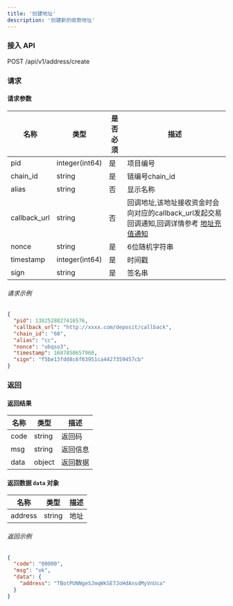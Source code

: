```yaml
---
title: '创建地址'
description: '创建新的收款地址'
---
```


### 接入 API

POST /api/v1/address/create

### 请求

#### 请求参数

| 名称     | 类型            | 是否必须 | 描述   |
| ------------- | --------------- | -------- | ------------- |
| pid           | integer(int64)  | 是      | 项目编号   |
| chain_id      | string          | 是      | 链编号chain_id      |
| alias         | string          | 否      | 显示名称  |
| callback_url  | string          | 否      | 回调地址,该地址接收资金时会向对应的callback_url发起交易回调通知,回调详情参考 [地址充值通知](/api-reference/callback/address-deposit)  |
| nonce         | string          | 是      | 6位随机字符串 |
| timestamp     | integer(int64)  | 是      | 时间戳     |
| sign          | string          | 是      | 签名串     |

###### 请求示例

```json
{
  "pid": 1382528827416576,
  "callback_url": "http://xxxx.com/deposit/callback",
  "chain_id": "60",
  "alias": "cc",
  "nonce": "ubqso3",
  "timestamp": 1687850657960,
  "sign": "f5be13fdd8c6f63951ca4427359457cb"
}
```
### 返回

#### 返回结果

| 名称  | 类型   | 描述      |
| ----- | ------ | ---------------- |
| code  | string | 返回码    |
| msg   | string | 返回信息 |
| data  | object | 返回数据 |

#### 返回数据 `data` 对象

| 名称    | 类型   | 描述 |
| ------- | ------ | ----------- |
| address | string | 地址     |

###### 返回示例

```json
{
  "code": "00000",
  "msg": "ok",
  "data": {
    "address": "TBotPUNNgeSJmqWkSE7JoHdAnsdMyVnUca"
  }
}
```

